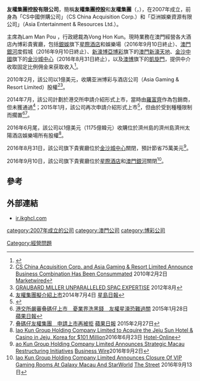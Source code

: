 {{Prose|time=2022-05-26T04:55:18+00:00}}
'''友權集團控股有限公司'''，簡稱'''友權集團控股'''和'''友權集團'''（'''{{lang-en|Iao Kun Group Holding Company Limited}}'''，{{nasdaq|IKGH}}），在2007年成立，前身為「CS中國併購公司」（CS China Acquisition Corp.）和「亞洲娛樂資源有限公司」（Asia Entertainment & Resources Ltd.）。

主席為Lam Man Pou ，行政總裁為Vong Hon Kun。現時業務在澳門經營各大酒店內博彩貴賓廳，包括[[銀娛|銀娛]]旗下[[星際酒店|星際酒店]]和娛樂場（2016年9月10日終止）、[[澳門銀河|澳門銀河]]度假城（2016年9月10日終止）、[[新濠博亞博彩|新濠博亞博彩]]旗下的[[澳門新濠天地|澳門新濠天地]]、[[金沙中國|金沙中國]]旗下的[[金沙城中心|金沙城中心]]（2016年8月31日終止），以及[[澳博|澳博]]旗下的[[凱旋門|凱旋門]]，提供中介收取固定比例佣金来获取收入<ref>{{Cite web |url=http://www.winnermacau.com/vip/%E5%8F%8B%E6%AC%8A%E9%9B%86%E5%9C%98 |title=友權集團 |accessdate=2016-10-21 |archive-date=2017-01-27 |archive-url=https://web.archive.org/web/20170127233219/http://www.winnermacau.com/vip/%E5%8F%8B%E6%AC%8A%E9%9B%86%E5%9C%98 |dead-url=no }}</ref>。

2010年2月，該公司以1億美元，收購亚洲博彩与酒店公司（Asia Gaming & Resort Limited）股權<ref>[http://www.marketwired.com/press-release/cs-china-acquisition-corp-asia-gaming-resort-limited-announce-business-combination-has-1188577.htm CS China Acquisition Corp. and Asia Gaming & Resort Limited Announce Business Combination Has Been Consummated] {{Wayback|url=http://www.marketwired.com/press-release/cs-china-acquisition-corp-asia-gaming-resort-limited-announce-business-combination-has-1188577.htm |date=20161022021721 }}2010年2月2日 [[Marketwired|Marketwired]]</ref><ref>[http://www.graubard.com/Articles/SPAC-Business-Combination-List-August-2012-revised.pdf GRAUBARD MILLER UNPARALLELED SPAC EXPERTISE] {{Wayback|url=http://www.graubard.com/Articles/SPAC-Business-Combination-List-August-2012-revised.pdf |date=20150420183012 }} 2012年8月</ref>。

2014年7月，該公司計劃於港交所申請介紹形式上市，當時由[[羅富齊|羅富齊]]作為包銷商，但未獲通過<ref>[https://hk.news.yahoo.com/%E6%96%B0%E8%82%A1%E9%80%9F%E9%81%9E-%E5%8F%8B%E6%AC%8A%E9%9B%86%E5%9C%98%E6%93%AC%E4%BB%8B%E7%B4%B9%E4%B8%8A%E5%B8%82-074500196--finance.html 友權集團擬介紹上市]2014年7月4日 [[星島日報|星島日報]]</ref>；2015年1月，該公司再次申請介紹形式上市<ref>{{Cite web |url=http://www.macaodaily.com/html/2015-01/15/content_967295.htm |title=貴賓廳友權再申請港上市 |accessdate=2016-10-21 |archive-date=2015-07-11 |archive-url=https://web.archive.org/web/20150711213232/http://www.macaodaily.com/html/2015-01/15/content_967295.htm |dead-url=yes }}</ref>，但由於受到種種限制而擱置<ref>[http://hk.apple.nextmedia.com/financeestate/art/20150128/19019129 港交所嚴審叠碼仔上市　憂業界洗黑錢　友權星濠恐難過關] {{Wayback|url=http://hk.apple.nextmedia.com/financeestate/art/20150128/19019129 |date=20150710034033 }}2015年1月28日 [[蘋果日報|蘋果日報]]</ref><ref>[http://hk.apple.nextmedia.com/financeestate/art/20150227/19056551 叠碼仔友權集團　申請上市再被拒] {{Wayback|url=http://hk.apple.nextmedia.com/financeestate/art/20150227/19056551 |date=20161229114302 }}[[蘋果日報|蘋果日報]] 2015年2月27日</ref>。

2016年6月尾，該公司以1億美元（1175億韓元）收購位於濟州島的濟州島濟州太陽酒店娛樂場所有股權<ref>[https://www.hotel-online.com/press_releases/release/iao-kun-group-holding-company-limited-to-acquire-the-jeju-sun-hotel-casino# Iao Kun Group Holding Company Limited to Acquire the Jeju Sun Hotel & Casino in Jeju, Korea for $101 Million]2016年6月23日 [[Hotel-Online|Hotel-Online]]</ref>。

2016年8月31日，該公司旗下貴賓廳位於[[金沙城中心|金沙城中心]]關閉，預計節省75萬美元<ref>[http://www.businesswire.com/news/home/20160902005156/en/Iao-Kun-Group-Holding-Company-Limited-Announces ao Kun Group Holding Company Limited Announces Strategic Macau Restructuring Initiatives] {{Wayback|url=http://www.businesswire.com/news/home/20160902005156/en/Iao-Kun-Group-Holding-Company-Limited-Announces |date=20161124181534 }}[[Business_Wire|Business Wire]]2016年9月2日</ref>。

2016年9月10日，該公司旗下貴賓廳位於[[星際酒店|星際酒店]]和[[澳門銀河|澳門銀河]]關閉<ref>[https://www.thestreet.com/story/13726166/1/iao-kun-group-holding-company-limited-announces-closure-of-vip-gaming-rooms-at-galaxy-macau-and-starworld.html Iao Kun Group Holding Company Limited Announces Closure Of VIP Gaming Rooms At Galaxy Macau And StarWorld] {{Wayback|url=https://www.thestreet.com/story/13726166/1/iao-kun-group-holding-company-limited-announces-closure-of-vip-gaming-rooms-at-galaxy-macau-and-starworld.html |date=20161022021856 }}[[The_Street|The Street]] 2016年9月13日</ref>。

==參考==
{{reflist}}

==外部連結==
*[https://web.archive.org/web/20161123162017/http://ir.ikghcl.com/ ir.ikghcl.com]

[[category:2007年成立的公司|category:2007年成立的公司]]
[[category:澳門公司|category:澳門公司]]
[[category:博彩公司|category:博彩公司]]
[[Category:經營問題|Category:經營問題]]